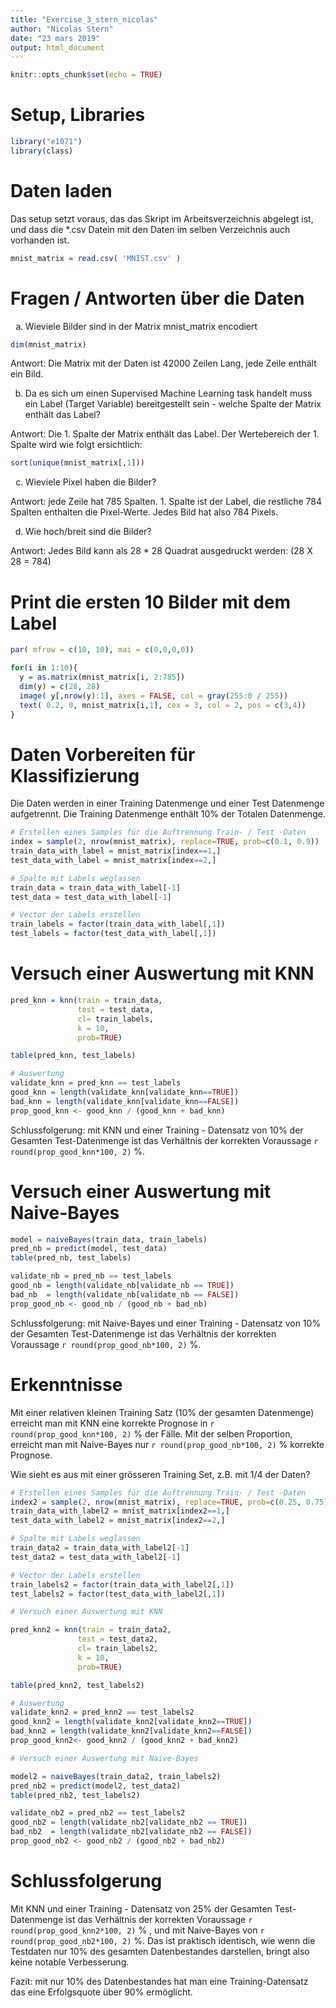 ```yaml
---
title: "Exercise_3_stern_nicolas"
author: "Nicolas Stern"
date: "23 mars 2019"
output: html_document
---
```


```r
knitr::opts_chunk$set(echo = TRUE)
```

# Setup, Libraries
```r
library("e1071")
library(class)
``` 

# Daten laden
Das setup setzt voraus, das das Skript im Arbeitsverzeichnis abgelegt ist, und dass die *.csv Datein mit den Daten im selben Verzeichnis auch vorhanden ist.

```r
mnist_matrix = read.csv( 'MNIST.csv' ) 
```

# Fragen / Antworten über die Daten

a. Wieviele Bilder sind in der Matrix mnist_matrix encodiert

```r
dim(mnist_matrix) 
```

Antwort: Die Matrix mit der Daten ist 42000 Zeilen Lang, jede Zeile enthält ein Bild.

b. Da es sich um einen Supervised Machine Learning task handelt muss ein Label (Target Variable) bereitgestellt sein - welche Spalte der Matrix enthält das Label?

Antwort: Die 1. Spalte der Matrix enthält das Label. Der Wertebereich der 1. Spalte wird wie folgt  ersichtlich: 

```r
sort(unique(mnist_matrix[,1])) 
```

c. Wieviele Pixel haben die Bilder?

Antwort: jede Zeile hat 785 Spalten. 1. Spalte ist der Label, die restliche 784 Spalten enthalten die Pixel-Werte. Jedes Bild hat also 784 Pixels.

d. Wie hoch/breit sind die Bilder?

Antwort: Jedes Bild kann als 28 * 28 Quadrat ausgedruckt werden: (28 X 28 = 784) 

# Print die ersten 10 Bilder mit dem Label

```r
par( mfrow = c(10, 10), mai = c(0,0,0,0)) 

for(i in 1:10){ 
  y = as.matrix(mnist_matrix[i, 2:785])
  dim(y) = c(28, 28) 
  image( y[,nrow(y):1], axes = FALSE, col = gray(255:0 / 255))
  text( 0.2, 0, mnist_matrix[i,1], cex = 3, col = 2, pos = c(3,4)) 
} 
```

# Daten Vorbereiten für Klassifizierung

Die Daten werden in einer Training Datenmenge und einer Test Datenmenge aufgetrennt. Die Training Datenmenge enthält 10% der Totalen Datenmenge.

```r
# Erstellen eines Samples für die Auftrennung Train- / Test -Daten
index = sample(2, nrow(mnist_matrix), replace=TRUE, prob=c(0.1, 0.9))
train_data_with_label = mnist_matrix[index==1,]
test_data_with_label = mnist_matrix[index==2,]

# Spalte mit Labels weglassen
train_data = train_data_with_label[-1]
test_data = test_data_with_label[-1]

# Vector der Labels erstellen
train_labels = factor(train_data_with_label[,1])
test_labels = factor(test_data_with_label[,1])
```

# Versuch einer Auswertung mit KNN
```r
pred_knn = knn(train = train_data, 
               test = test_data, 
               cl= train_labels, 
               k = 10, 
               prob=TRUE) 

table(pred_knn, test_labels) 

# Auswertung 
validate_knn = pred_knn == test_labels
good_knn = length(validate_knn[validate_knn==TRUE])
bad_knn = length(validate_knn[validate_knn==FALSE])
prop_good_knn <- good_knn / (good_knn + bad_knn)
```

Schlussfolgerung: mit KNN und einer Training - Datensatz von 10% der Gesamten Test-Datenmenge ist das Verhältnis der korrekten Voraussage  `r round(prop_good_knn*100, 2)` %.

# Versuch einer Auswertung mit Naive-Bayes
```r
model = naiveBayes(train_data, train_labels)
pred_nb = predict(model, test_data)
table(pred_nb, test_labels)

validate_nb = pred_nb == test_labels
good_nb = length(validate_nb[validate_nb == TRUE])
bad_nb  = length(validate_nb[validate_nb == FALSE])
prop_good_nb <- good_nb / (good_nb + bad_nb)
```

Schlussfolgerung: mit Naive-Bayes und einer Training - Datensatz von 10% der Gesamten Test-Datenmenge ist das Verhältnis der korrekten Voraussage `r round(prop_good_nb*100, 2)` %.


# Erkenntnisse

Mit einer relativen kleinen Training Satz (10% der gesamten Datenmenge) erreicht man mit KNN eine korrekte Prognose in  `r round(prop_good_knn*100, 2)` % der Fälle. Mit der selben Proportion, erreicht man mit Naive-Bayes nur `r round(prop_good_nb*100, 2)` % korrekte Prognose.

Wie sieht es aus mit einer grösseren Training Set, z.B. mit 1/4 der Daten?

```r
# Erstellen eines Samples für die Auftrennung Train- / Test -Daten
index2 = sample(2, nrow(mnist_matrix), replace=TRUE, prob=c(0.25, 0.75))
train_data_with_label2 = mnist_matrix[index2==1,]
test_data_with_label2 = mnist_matrix[index2==2,]

# Spalte mit Labels weglassen
train_data2 = train_data_with_label2[-1]
test_data2 = test_data_with_label2[-1]

# Vector der Labels erstellen
train_labels2 = factor(train_data_with_label2[,1])
test_labels2 = factor(test_data_with_label2[,1])

# Versuch einer Auswertung mit KNN

pred_knn2 = knn(train = train_data2, 
               test = test_data2, 
               cl= train_labels2, 
               k = 10, 
               prob=TRUE) 

table(pred_knn2, test_labels2) 

# Auswertung 
validate_knn2 = pred_knn2 == test_labels2
good_knn2 = length(validate_knn2[validate_knn2==TRUE])
bad_knn2 = length(validate_knn2[validate_knn2==FALSE])
prop_good_knn2<- good_knn2 / (good_knn2 + bad_knn2)

# Versuch einer Auswertung mit Naive-Bayes

model2 = naiveBayes(train_data2, train_labels2)
pred_nb2 = predict(model2, test_data2)
table(pred_nb2, test_labels2)

validate_nb2 = pred_nb2 == test_labels2
good_nb2 = length(validate_nb2[validate_nb2 == TRUE])
bad_nb2  = length(validate_nb2[validate_nb2 == FALSE])
prop_good_nb2 <- good_nb2 / (good_nb2 + bad_nb2)
```

# Schlussfolgerung

Mit KNN und einer Training - Datensatz von 25% der Gesamten Test-Datenmenge ist das Verhältnis der korrekten Voraussage `r round(prop_good_knn2*100, 2)` % , und mit Naive-Bayes von `r round(prop_good_nb2*100, 2)` %.  Das ist praktisch identisch, wie wenn die Testdaten nur 10% des gesamten Datenbestandes darstellen, bringt also keine notable Verbesserung.

Fazit: mit nur 10% des Datenbestandes hat man eine Training-Datensatz das eine Erfolgsquote über 90% ermöglicht.



